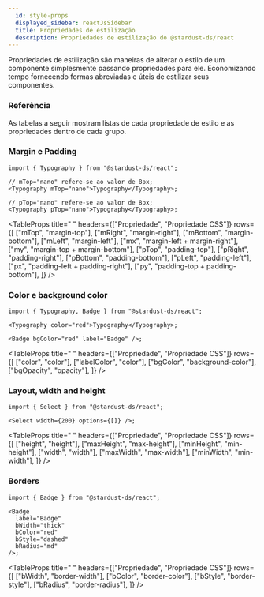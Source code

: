 ```yaml
---
  id: style-props
  displayed_sidebar: reactJsSidebar
  title: Propriedades de estilização
  description: Propriedades de estilização do @stardust-ds/react
---
```



Propriedades de estilização são maneiras de alterar o estilo de um componente simplesmente passando propriedades para ele. Economizando tempo fornecendo formas abreviadas e úteis de estilizar seus componentes.

### Referência

As tabelas a seguir mostram listas de cada propriedade de estilo e as propriedades dentro de cada grupo.

### Margin e Padding

```tsx
import { Typography } from "@stardust-ds/react";

// mTop="nano" refere-se ao valor de 8px;
<Typography mTop="nano">Typography</Typography>;

// pTop="nano" refere-se ao valor de 8px;
<Typography pTop="nano">Typography</Typography>;
```

<TableProps
  title=" "
  headers={["Propriedade", "Propriedade CSS"]}
  rows={[
    ["mTop", "margin-top"],
    ["mRight", "margin-right"],
    ["mBottom", "margin-bottom"],
    ["mLeft", "margin-left"],
    ["mx", "margin-left + margin-right"],
    ["my", "margin-top + margin-bottom"],
    ["pTop", "padding-top"],
    ["pRight", "padding-right"],
    ["pBottom", "padding-bottom"],
    ["pLeft", "padding-left"],
    ["px", "padding-left + padding-right"],
    ["py", "padding-top + padding-bottom"],
  ]}
/>

### Color e background color

```tsx
import { Typography, Badge } from "@stardust-ds/react";

<Typography color="red">Typography</Typography>;

<Badge bgColor="red" label="Badge" />;
```

<TableProps
  title=" "
  headers={["Propriedade", "Propriedade CSS"]}
  rows={[
    ["color", "color"],
    ["labelColor", "color"],
    ["bgColor", "background-color"],
    ["bgOpacity", "opacity"],
  ]}
/>

### Layout, width and height

```tsx
import { Select } from "@stardust-ds/react";

<Select width={200} options={[]} />;
```

<TableProps
  title=" "
  headers={["Propriedade", "Propriedade CSS"]}
  rows={[
    ["height", "height"],
    ["maxHeight", "max-height"],
    ["minHeight", "min-height"],
    ["width", "width"],
    ["maxWidth", "max-width"],
    ["minWidth", "min-width"],
  ]}
/>

### Borders

```tsx
import { Badge } from "@stardust-ds/react";

<Badge
  label="Badge"
  bWidth="thick"
  bColor="red"
  bStyle="dashed"
  bRadius="md"
/>;
```

<TableProps
  title=" "
  headers={["Propriedade", "Propriedade CSS"]}
  rows={[
    ["bWidth", "border-width"],
    ["bColor", "border-color"],
    ["bStyle", "border-style"],
    ["bRadius", "border-radius"],
  ]}
/>
